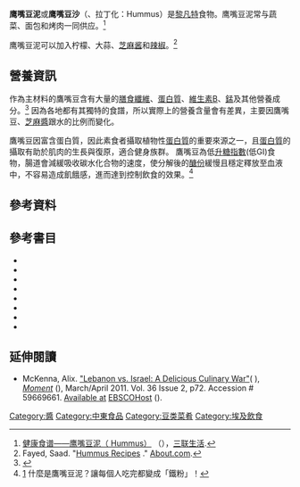 {{Infobox prepared food
| name            = 鷹嘴豆泥
| image           = [[File:Hummus_from_The_Nile.jpg|230px]]
| caption         = 鹰嘴豆泥拌橄欖油
| country         = [[埃及|埃及]]、[[黎凡特|黎凡特]]
| course          = {{le|Meze|Meze}}
| served          = 室溫或較熱
| main_ingredient = [[鷹嘴豆|鷹嘴豆]]、[[芝麻酱|芝麻酱]]
}}
'''鹰嘴豆泥'''或'''鹰嘴豆沙'''（{{lang-ar|حمص بطحينة}}、拉丁化：Hummus）是[[黎凡特|黎凡特]]食物。鹰嘴豆泥常与蔬菜、面包和烤肉一同供应。<ref>[http://www.lifeweek.com.cn/2011/1208/36017.shtml 健康食谱——鹰嘴豆泥（ Hummus）] {{WebCite|url=https://www.webcitation.org/6QJmPgQIR?url=http://www.lifeweek.com.cn/2011/1208/36017.shtml |date=20140614060931 |dateformat=iso }}（），[[三联生活|三联生活]].</ref>

鹰嘴豆泥可以加入柠檬、大蒜、[[芝麻酱|芝麻酱]]和[[辣椒|辣椒]]。<ref>Fayed, Saad. "[http://mideastfood.about.com/od/middleeasternfood101/a/hummus101.htm Hummus Recipes] {{Wayback|url=http://mideastfood.about.com/od/middleeasternfood101/a/hummus101.htm |date=20140704020903 }}." [[About.com|About.com]].</ref>
==營養資訊==
{{Nutritional value
| name        = 鷹嘴豆泥（商業用）
| kJ          = 695
| carbs       = 14.3
| fat         = 9.6
| protein     = 7.9
| note        = 
| source_usda = 1
}}

作為主材料的鷹嘴豆含有大量的[[膳食纖維|膳食纖維]]、[[蛋白質|蛋白質]]、[[維生素B|維生素B]]、[[錳|錳]]及其他營養成分。<ref>{{cite web|url=http://nutritiondata.self.com/facts/legumes-and-legume-products/4327/2|title=Chickpeas (garbanzo beans, bengal gram), mature seeds, canned per 100 grams|publisher=Nutritiondata.com from Conde Nast; republished from the [[USDA_National_Nutrient_Database|USDA National Nutrient Database]], version SR-21|date=2014|accessdate=12 May 2016|archive-date=2016-05-19|archive-url=https://web.archive.org/web/20160519011301/http://nutritiondata.self.com/facts/legumes-and-legume-products/4327/2|dead-url=no}}</ref>
因為各地都有其獨特的食譜，所以實際上的營養含量會有差異，主要因鷹嘴豆、[[芝麻醬|芝麻醬]]跟水的比例而變化。

鷹嘴豆因富含蛋白質，因此素食者攝取植物性[[蛋白質|蛋白質]]的重要來源之一，且[[蛋白質|蛋白質]]的攝取有助於肌肉的生長與復原，適合健身族群。
鷹嘴豆為低[[升糖指數|升糖指數]](低GI)食物，腸道會減緩吸收碳水化合物的速度，使分解後的[[醣份|醣份]]緩慢且穩定釋放至血液中，不容易造成飢餓感，進而達到控制飲食的效果。<ref>[https://www.behealthyhouse.com/blogs/concepts/57276] {{Wayback|url=https://www.behealthyhouse.com/blogs/concepts/57276 |date=20220328055001 }} 什麼是鷹嘴豆泥？讓每個人吃完都變成「鐵粉」！</ref>

==參考資料==
{{reflist}}
==參考書目==
{{Refbegin}}
*{{Citation|title=The Pre-occupation of Postcolonial Studies|first1=Fawzia|last1=Afzal-Khan|first2=Kalpana|last2=Seshadri-Crooks|publisher=[[Duke_University_Press|Duke University Press]]|year=2000|isbn=<!--0-8223-2521-7, -->9780822325215|editor=Edited by Fawzia Afzal-Khan and Kalpana Seshadri-Crooks}}
*{{Citation|title=The New York Times Jewish Cookbook: More Than 825 Traditional and Contemporary Recipes from Around the World|first1=Linda|last1=Amster|first2=Mimi|last2=Sheraton|publisher=St. Martin's Press|year=2003|isbn=<!--0-312-29093-4, -->9780312290931|editor=Edited by Linda Amster; introduction by Mimi Sheraton}}
*{{Citation|title=Prevention Magazine's Nutrition Advisor: The Ultimate Guide to the Health-Boosting and Health-Harming Factors in Your Diet|first1=Mark|last1=Bricklin|publisher=Rodale|year=1994|isbn=<!--0-87596-225-4, -->9780875962252}}
*{{Citation|title=Food in Antiquity: A survey of the Diet of Early Peoples, Expanded Edition |year=1998|publisher=Johns Hopkins University|isbn=0-8018-5740-6|author=Don Brothwell and Patricia Brothwell}}
*{{Citation|title=Encyclopedia of Jewish Food|first1=Gil|last1=Marks|year=2010 |publisher=John Wiley and Sons|pages=269–271}}
*{{Citation|title=Medieval Arab Cookery|authorlink1=Maxime Rodinson|first1=Maxime|last1=Rodinson|first2=Charles|last2=Perry|authorlink2=Charles Perry (writer)|publisher=Prospect Books (UK)|year=1998|isbn=<!--0-907325-91-2, -->978-0907325918|author3=A. J. Arberry}}
*{{Citation|title=From the Lands of Figs and Olives: Over 300 Delicious and Unusual Recipes |year=1996|publisher=I.B.Tauris|isbn=1-86064-038-9|author=Habeeb Salloum and James Peters ; drawings by Lynn Peterfreund ; photographs by Neal Cassidy.}}
*{{Citation|title=Food in History|first1=Reay|last1=Tannahill|year=1973|publisher=Stein and Day|isbn=0-517-57186-2}}
{{Refend}}

==延伸閱讀==
{{Refbegin}}
*{{en icon}} McKenna, Alix. [http://www.momentmag.com/lebanon-vs-israel-a-delicious-culinary-war/ "Lebanon vs. Israel: A Delicious Culinary War"]( {{WebCite|url=https://www.webcitation.org/6QJrTP2yF?url=http://www.momentmag.com/lebanon-vs-israel-a-delicious-culinary-war/ |date=20140614072647 |dateformat=iso }}), ''[[Moment_(magazine)|Moment]]'' ({{le|Moment (magazine)|Moment (magazine)|EN}}), March/April 2011. Vol. 36 Issue 2, p72. Accession # 59669661. [http://connection.ebscohost.com/c/articles/59669661/lebanon-vs-israel-delicious-culinary-war Available at]{{Wayback|url=http://connection.ebscohost.com/c/articles/59669661/lebanon-vs-israel-delicious-culinary-war |date=20140714202959 }} [[EBSCOHost|EBSCOHost]] ({{le|EBSCOHost|EBSCOHost|EN}}).
{{Refend}}
{{wikibooks|Cookbook:Hummus}}
{{Commons category|Hummus}}
{{Wiktionary|hummus}}
{{Legume dishes}}
{{Portal|飲食}}
{{土耳其飲食}}
{{调味品}}

[[Category:醬|Category:醬]]
[[Category:中東食品|Category:中東食品]]
[[Category:豆类菜肴|Category:豆类菜肴]]
[[Category:埃及飲食|Category:埃及飲食]]
